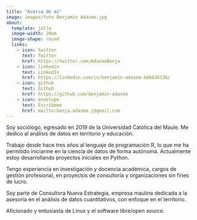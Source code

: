 ```yaml
---
title: "Acerca de mí"
image: images/foto Benjamín Adasme.jpg
about:
  template: jolla
  image-width: 20em
  image-shape: round
  links:
    - icon: twitter
      text: Twitter
      href: https://twitter.com/AdasmeBenja
    - icon: linkedin
      text: LinkedIn
      href: https://linkedin.com/in/benjamín-adasme-b6b63513b/
    - icon: github
      text: Github
      href: https://github.com/benjamin-adasme
    - icon: envelope
      text: Escríbeme
      href: mailto:benja.adasme.j@gmail.com
---
```


Soy sociólogo, egresado en 2019 de la Universidad Católica del Maule. Me dedico al análisis de datos en territorio y educación.

Trabajo desde hace tres años al lenguaje de programación R, lo que me ha permitido iniciarme en la ciencia de datos de forma autónoma. Actualmente estoy desarrollando proyectos iniciales en Python.

Tengo experiencia en investigación y docencia académica, cargos de gestión profesional, en proyectos de consultoría y organizaciones sin fines de lucro.

Soy parte de Consultora Nueva Estrategia, empresa maulina dedicada a la asesoría en el análisis de datos cuantitativos, con enfoque en el territorio.

Aficionado y entusiasta de Linux y el software libre/open source.
